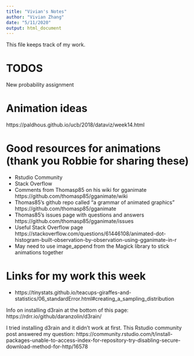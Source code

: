 ```yaml
---
title: "Vivian's Notes"
author: "Vivian Zhang"
date: "5/11/2020"
output: html_document
---
```


This file keeps track of my work.

# TODOS
New probability assignment

# Animation ideas
https://paldhous.github.io/ucb/2018/dataviz/week14.html

# Good resources for animations (thank you Robbie for sharing these)
- Rstudio Community
- Stack Overflow
- Comments from Thomasp85 on his wiki for gganimate https://github.com/thomasp85/gganimate/wiki
- Thomas85's github repo called "a grammar of animated graphics" https://github.com/thomasp85/gganimate
- Thomas85's issues page with questions and answers https://github.com/thomasp85/gganimate/issues
- Useful Stack Overflow page https://stackoverflow.com/questions/61446108/animated-dot-histogram-built-observation-by-observation-using-gganimate-in-r
- May need to use image_append from the Magick library to stick animations together

# Links for my work this week
- https://tinystats.github.io/teacups-giraffes-and-statistics/06_standardError.html#creating_a_sampling_distribution

Info on installing d3rain at the bottom of this page:
https://rdrr.io/github/daranzolin/d3rain/

I tried installing d3rain and it didn't work at first. This Rstudio community
post answered my question: https://community.rstudio.com/t/install-packages-unable-to-access-index-for-repository-try-disabling-secure-download-method-for-http/16578